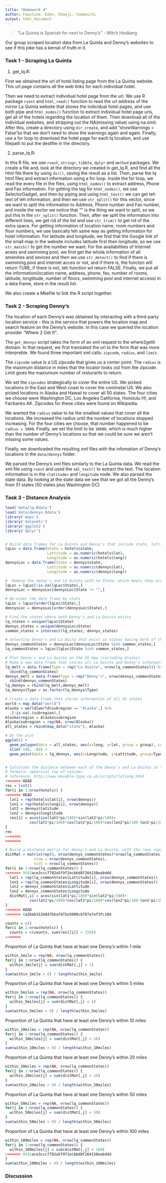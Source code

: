 ```yaml
---
title: "Homework 4"
author: Faustine, Eden, Shaoji, Yumemichi
output: html_document
---
```


> "La Quinta is Spanish for next to Denny’s" - Mitch Hedberg

Our group scraped location data from La Quinta and Denny's websites to see if this joke has a kernal of truth in it. 

### Task 1 - Scraping La Quinta

1. get_lq.R:

First we obtained the url of hotel listing page from the La Quinta website. This url page contains all the web links for each individual hotel. 

Then we need to extract individual hotel page from the url. We use R package `rvest` and `html_read()` function to read the url address of the mirror La Quinta website that shows the indicidual hotel pages, and use both pipe and `html_nodes()` function to extract individual hotel page urls,  get all of the hotels regarding the location of them. Then download all of the individual websites, and stripping out the NA(missing value) using na.omit. After this, create a directory using `dir_create`, and add "showWarnings = False "so that we don't need to show the warnings again and again. Finally, use a for loop to download the hotel page for each lq location, and use filepath to put the destfile in the directory.

2. parse_lq.R:

In this R file, we use `rvest`, `stringr`, `tibble`, `dplyr` and `method` packages. 
We create a file and, look at the directory we created in get_lq.R, and find all the html file there by using `dir()`, saving the result as a list.
Then, parse the lq html files and extract information using a for loop. Inside the for loop, we read the every file in the files, using `html_nodes()` to extract address, Phone and Fax information. For getting the tag for `html_nodes()`, we use SelectorGadget, and then by piping and using `html_text()` we can get teh text of teh information, and then we use `str_split()` for this vector, since we want to split the information to Address, Phone number and Fax number, and inside the vector we notice that "\n" is the thing we want to split, so we put this in the `str_split()` function. Then, after we split the information into different lines, we get rid of the list and use `str_trim()` to get rid of the extra space. For getting information of location name, room numbers and floor numbers, we use basically teh same way as getting information for hotel information. For latitude and longitude, we find that the Google link of the small map in the website includes latitude first then longitude, so we use `str_match()` to get the number we want. For the availabilities of Internet acees and swimming pool, we first get the whole information of all amenities and sevices and then we use `str_detect() ` to find if there is swimming pool and internet acces or not, and if there is, the functon will return TURE, if there is not, teh function wil return FALSE. Finally, we put all the information(location name, address, phone, fax, number of rooms, latitude, longtitude, number of floors, swimming pool and internet access) in a data frame, store in the result list.
 
We also create a Mkefile to link the R script together.

### Task 2 - Scraping Denny's

The location of each Denny's was obtained by interacting with a third-party location service - this is the service that powers the location map and search feature on the Denny's website. In this case we queried the location provider "Where 2 Get It".

The `get_dennys` script takes the form of an xml request to the where2getit domain. In that request, we first translated the url to the form that was more interpreble. We found three important xml calls: `zipcode`, `radius`, and `limit`. 

The `zipcode` value is a US zipcode that gives us a center point. The `radius` is the maximum distance in miles that the locator looks out from the zipcode. Limit gives the maxiumum number of resturants to return. 

We set the `zipcodes` strategically to cover the entire US. We picked locations in the East and West coast to cover the continetal US. We also picked locations in Alaska and Hawaii to cover all 50 states. The four cities we choose were Washington DC, Los Angeles California, Honolulu HI, and Fairbanks AK. Zipcodes for these cities were found on Wikipedia. 

We wanted the `radius` value to be the smallest values that cover all the locations. We increased the radius until the number of locations stopped increasing. For the four cities we choose, that number happened to be `radius = 5000`. Finally, we set the limit to be `10000`, which is much higher than the number of Denny's locations so that we could be sure we aren't missing some values. 

Finally, we downloaded the resulting xml files with the infomation of Denny's locations in the `data/dennys` folder.

We parsed the Denny's xml files similarly to the La Quinta data. We read the xml file using `rvest` and used the `xml_text()` to extract the text. The location information is in the `<latitude>` and `longitude` node. We also parsed the state data. By looking at the state data we see that we got all the Denny's from 51 states (50 states plus Washington DC).


### Task 3 - Distance Analysis

```r
load('data/lq.Rdata')
load('data/dennys.Rdata')
library('maps')
library('datasets')
library('ggplot2')
library('dplyr')


# Build data frames for La Quinta and Denny's that include state, lattitude and longitude
lqLoc = data.frame(State = hotels$state, 
                   Lattitude = as.numeric(hotels$lat), 
                   Longitude = as.numeric(hotels$long))
dennysLoc = data.frame(State = dennys$state, 
                   Lattitude = as.numeric(dennys$lat), 
                   Longitude = as.numeric(dennys$long))

#  Remove the denny's and La Quinta with no State, which means they are outside of US
lqLoc = lqLoc[!is.na(lqLoc$State),]
dennysLoc = dennysLoc[dennysLoc$State != "",]

# Re-order the data frame by state
lqLoc = lqLoc[order(lqLoc$State),]
dennysLoc = dennysLoc[order(dennysLoc$State),]

# Find the states where both Denny's and La Quinta exists
lq_states = unique(lqLoc$State)
dennys_states = unique(dennysLoc$State)
common_states = intersect(lq_states, dennys_states)

# Selecting Denny's and La Quita that exist in states having both of them
dennys_commonStates = dennysLoc[dennysLoc$State %in% common_states,]
lq_commonStates = lqLoc[lqLoc$State %in% common_states,]

# Plot Denny's and La Quinta on the US map (including Alaska)
# Make a new data frame that stores all La Quinta and Denny's information for ggplot
lq_melt = data.frame(Type = rep("La Quinta", nrow(lq_commonStates))) %>%
  cbind(lq_commonStates)
dennys_melt = data.frame(Type = rep("Denny's", nrow(dennys_commonStates))) %>%
  cbind(dennys_commonStates)
lq_dennys = rbind(lq_melt,dennys_melt)
lq_dennys$Type = as.factor(lq_dennys$Type)

# Create a data frame that stores information of all US states
world = map_data("world")
Alaska = world[world$subregion == "Alaska",] %>%
  .[!is.na(.$subregion),]
Alaska$region = Alaska$subregion
Alaska$subregion = rep(NA, nrow(Alaska))
all_states = rbind(map_data("state"), Alaska)

# Do the plot
ggplot() + 
  geom_polygon(data = all_states, aes(x=long, y=lat, group = group), colour="white", fill="blue") +
  xlim(-180, -60) + 
  geom_point(data = lq_dennys, aes(x=Longitude, y=Lattitude, group=Type, color=Type), cex = 0.6)


# Calculate the distance between each of the Denny's and La Quinta in the common_states
# formula: spherical law of cosines
# reference: http://www.movable-type.co.uk/scripts/latlong.html
<<<<<<< HEAD
res = list()
for(i in 1:nrow(hotels)) {
<<<<<<< HEAD
  lat1 = rep(hotels$lat[i], nrow(dennys))
  lon1 = rep(hotels$long[i], nrow(dennys))
  lat2 = dennys$latitude
  lon2 = dennys$longtitude
  res[i] = acos(sin(lat1*pi/180)*sin(lat2*pi/180)+
           cos(lat1*pi/180)*cos(lat2*pi/180)*cos(lon2*pi/180-lon1*pi/180)) * 3958756
}
res
=======
=======

# Build a distance matrix for denny's and La Quinta, with the rows representing Denny's and columns representing La Quinta
distMat = matrix(rep(0, nrow(dennys_commonStates)*nrow(lq_commonStates)), 
             nrow = nrow(dennys_commonStates),
             ncol = nrow(lq_commonStates))
for(i in 1:nrow(lq_commonStates)) {
>>>>>>> 9542ace3ccc7792a5f9f2ecb6d8f264158eabddd
  lat1 = rep(lq_commonStates$Lattitude[i], nrow(dennys_commonStates))
  lon1 = rep(lq_commonStates$Longitude[i], nrow(dennys_commonStates))
  lat2 = dennys_commonStates$Lattitude
  lon2 = dennys_commonStates$Longitude
  distMat[,i] = acos(sin(lat1*pi/180)*sin(lat2*pi/180)+
           cos(lat1*pi/180)*cos(lat2*pi/180)*cos(lon2*pi/180-lon1*pi/180)) * 3959
}
<<<<<<< HEAD
>>>>>>> 8a26eb312b847bbafd72e5009c8787a7ef3fc104

counts = c()
for(i in 1:nrow(hotels)) {
  counts = c(counts, sum(res[[i]] < 150))
=======
```
  
Proportion of La Quinta that have at least one Denny's within 1 mile
```r
within_1mile = rep(NA, nrow(lq_commonStates))
for(j in 1:nrow(lq_commonStates)) {
  within_1mile[j] = sum(distMat[,j] < 1)
}
sum(within_1mile > 0) / length(within_1mile)
```
  
Proportion of La Quinta that have at least one Denny's within 5 miles
```r
within_5miles = rep(NA, nrow(lq_commonStates))
for(j in 1:nrow(lq_commonStates)) {
  within_5miles[j] = sum(distMat[,j] < 5)
}
sum(within_5miles > 0) / length(within_5miles)
```
  
Proportion of La Quinta that have at least one Denny's within 10 miles
```r
within_10miles = rep(NA, nrow(lq_commonStates))
for(j in 1:nrow(lq_commonStates)) {
  within_10miles[j] = sum(distMat[,j] < 10)
}
sum(within_10miles > 0) / length(within_10miles)
```
  
Proportion of La Quinta that have at least one Denny's within 20 miles
```r
within_20miles = rep(NA, nrow(lq_commonStates))
for(j in 1:nrow(lq_commonStates)) {
  within_20miles[j] = sum(distMat[,j] < 20)
}
sum(within_20miles > 0) / length(within_20miles)
```
  
Proportion of La Quinta that have at least one Denny's within 50 miles
```r
within_50miles = rep(NA, nrow(lq_commonStates))
for(j in 1:nrow(lq_commonStates)) {
  within_50miles[j] = sum(distMat[,j] < 50)
}
sum(within_50miles > 0) / length(within_50miles)
```
  
Proportion of La Quinta that have at least one Denny's within 100 miles
```r
within_100miles = rep(NA, nrow(lq_commonStates))
for(j in 1:nrow(lq_commonStates)) {
  within_100miles[j] = sum(distMat[,j] < 100)
>>>>>>> 9542ace3ccc7792a5f9f2ecb6d8f264158eabddd
}
sum(within_100miles > 0) / length(within_100miles)
```

### Discussion 


